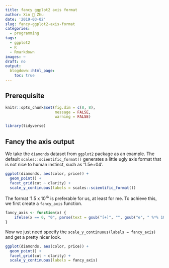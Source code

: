 ```yaml
---
title: fancy ggplot2 axis format
author: Xin 💓 Zhu
date: '2019-03-02'
slug: fancy-ggplot2-axis-format
categories:
  - programming
tags:
  - ggplot2
  - R
  - Rmarkdown
images: ~
draft: no
output:
  blogdown::html_page:
    toc: true
---
```


## Prerequisite

```r
knitr::opts_chunk$set(fig.dim = c(8, 8),
                      message = FALSE,
                      warning = FALSE)
```

```r
library(tidyverse)
```

## Fancy the axis output

We take the `diamonds` dataset from `ggplot2` package as an example. The default `scales::scientific_format()` generates a little ugly axis format that is not nice to human instinct, such as '1.5e+04'.

```r
ggplot(diamonds, aes(color, price)) + 
  geom_point() + 
  facet_grid(cut ~ clarity) + 
  scale_y_continuous(labels = scales::scientific_format())
```

The format '1.5 x 10^4^' is preferable for us, at least for me. To achieve this, we first create a `fancy_axis` function. 

```r
fancy_axis <- function(x) {
    ifelse(x == 0, "0", parse(text = gsub("[+]", "", gsub("e", " %*% 10^", scales::scientific_format()(x)))))
}
```

Now we just need specify the `scale_y_continuous(labels = fancy_axis)` and get a pretty nicer look. 

```r
ggplot(diamonds, aes(color, price)) + 
  geom_point() + 
  facet_grid(cut ~ clarity) + 
  scale_y_continuous(labels = fancy_axis)
```


